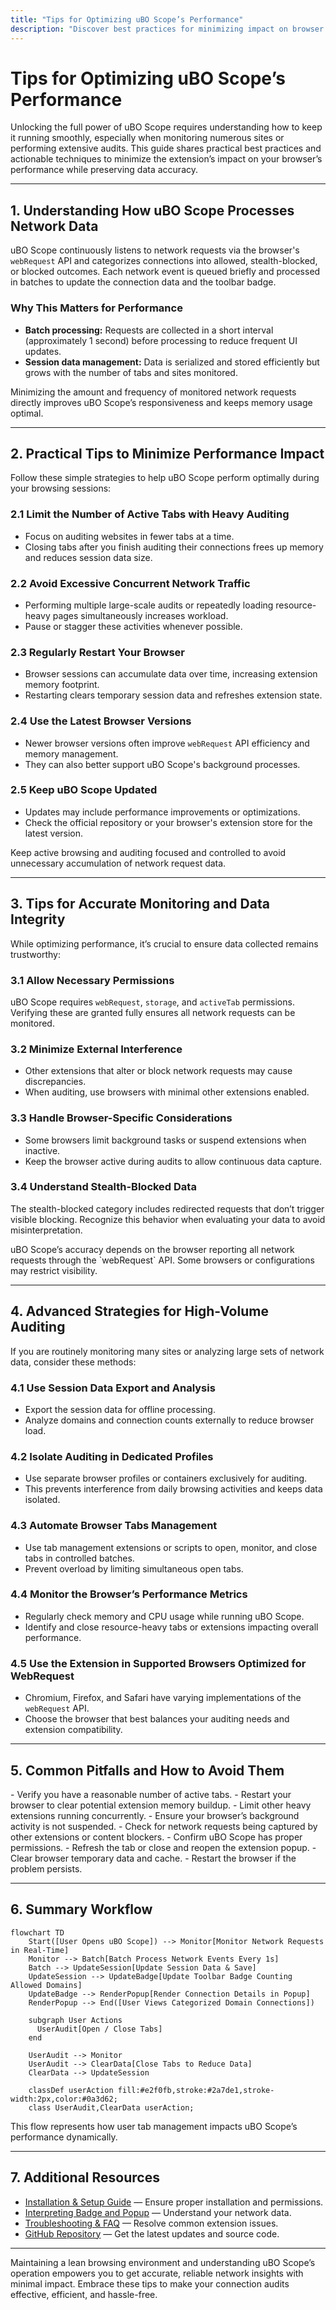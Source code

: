 ```yaml
---
title: "Tips for Optimizing uBO Scope’s Performance"
description: "Discover best practices for minimizing impact on browser performance and ensuring accurate results—ideal for users who routinely monitor or audit many sites."
---
```


# Tips for Optimizing uBO Scope’s Performance

Unlocking the full power of uBO Scope requires understanding how to keep it running smoothly, especially when monitoring numerous sites or performing extensive audits. This guide shares practical best practices and actionable techniques to minimize the extension’s impact on your browser’s performance while preserving data accuracy.

---

## 1. Understanding How uBO Scope Processes Network Data

uBO Scope continuously listens to network requests via the browser's `webRequest` API and categorizes connections into allowed, stealth-blocked, or blocked outcomes. Each network event is queued briefly and processed in batches to update the connection data and the toolbar badge.

### Why This Matters for Performance

- **Batch processing:** Requests are collected in a short interval (approximately 1 second) before processing to reduce frequent UI updates.
- **Session data management:** Data is serialized and stored efficiently but grows with the number of tabs and sites monitored.


<Tip>
Minimizing the amount and frequency of monitored network requests directly improves uBO Scope’s responsiveness and keeps memory usage optimal.
</Tip>

---

## 2. Practical Tips to Minimize Performance Impact

Follow these simple strategies to help uBO Scope perform optimally during your browsing sessions:

### 2.1 Limit the Number of Active Tabs with Heavy Auditing

- Focus on auditing websites in fewer tabs at a time.
- Closing tabs after you finish auditing their connections frees up memory and reduces session data size.

### 2.2 Avoid Excessive Concurrent Network Traffic

- Performing multiple large-scale audits or repeatedly loading resource-heavy pages simultaneously increases workload.
- Pause or stagger these activities whenever possible.

### 2.3 Regularly Restart Your Browser

- Browser sessions can accumulate data over time, increasing extension memory footprint.
- Restarting clears temporary session data and refreshes extension state.

### 2.4 Use the Latest Browser Versions

- Newer browser versions often improve `webRequest` API efficiency and memory management.
- They can also better support uBO Scope's background processes.

### 2.5 Keep uBO Scope Updated

- Updates may include performance improvements or optimizations.
- Check the official repository or your browser's extension store for the latest version.

<Tip>
Keep active browsing and auditing focused and controlled to avoid unnecessary accumulation of network request data.
</Tip>

---

## 3. Tips for Accurate Monitoring and Data Integrity

While optimizing performance, it’s crucial to ensure data collected remains trustworthy:

### 3.1 Allow Necessary Permissions

uBO Scope requires `webRequest`, `storage`, and `activeTab` permissions. Verifying these are granted fully ensures all network requests can be monitored.

### 3.2 Minimize External Interference

- Other extensions that alter or block network requests may cause discrepancies.
- When auditing, use browsers with minimal other extensions enabled.

### 3.3 Handle Browser-Specific Considerations

- Some browsers limit background tasks or suspend extensions when inactive.
- Keep the browser active during audits to allow continuous data capture.

### 3.4 Understand Stealth-Blocked Data

The stealth-blocked category includes redirected requests that don’t trigger visible blocking. Recognize this behavior when evaluating your data to avoid misinterpretation.

<Note>
uBO Scope’s accuracy depends on the browser reporting all network requests through the `webRequest` API. Some browsers or configurations may restrict visibility.
</Note>

---

## 4. Advanced Strategies for High-Volume Auditing

If you are routinely monitoring many sites or analyzing large sets of network data, consider these methods:

### 4.1 Use Session Data Export and Analysis

- Export the session data for offline processing.
- Analyze domains and connection counts externally to reduce browser load.

### 4.2 Isolate Auditing in Dedicated Profiles

- Use separate browser profiles or containers exclusively for auditing.
- This prevents interference from daily browsing activities and keeps data isolated.

### 4.3 Automate Browser Tabs Management

- Use tab management extensions or scripts to open, monitor, and close tabs in controlled batches.
- Prevent overload by limiting simultaneous open tabs.

### 4.4 Monitor the Browser’s Performance Metrics

- Regularly check memory and CPU usage while running uBO Scope.
- Identify and close resource-heavy tabs or extensions impacting overall performance.

### 4.5 Use the Extension in Supported Browsers Optimized for WebRequest

- Chromium, Firefox, and Safari have varying implementations of the `webRequest` API.
- Choose the browser that best balances your auditing needs and extension compatibility.

---

## 5. Common Pitfalls and How to Avoid Them

<AccordionGroup title="Troubleshooting Performance Issues">
<Accordion title="Extension Appears Unresponsive or Slow">
- Verify you have a reasonable number of active tabs.
- Restart your browser to clear potential extension memory buildup.
- Limit other heavy extensions running concurrently.
</Accordion>
<Accordion title="Badge Count Does Not Update Promptly">
- Ensure your browser’s background activity is not suspended.
- Check for network requests being captured by other extensions or content blockers.
- Confirm uBO Scope has proper permissions.
</Accordion>
<Accordion title="Popup Shows No or Stale Data">
- Refresh the tab or close and reopen the extension popup.
- Clear browser temporary data and cache.
- Restart the browser if the problem persists.
</Accordion>
</AccordionGroup>

---

## 6. Summary Workflow

```mermaid
flowchart TD
    Start([User Opens uBO Scope]) --> Monitor[Monitor Network Requests in Real-Time]
    Monitor --> Batch[Batch Process Network Events Every 1s]
    Batch --> UpdateSession[Update Session Data & Save]
    UpdateSession --> UpdateBadge[Update Toolbar Badge Counting Allowed Domains]
    UpdateBadge --> RenderPopup[Render Connection Details in Popup]
    RenderPopup --> End([User Views Categorized Domain Connections])

    subgraph User Actions
      UserAudit[Open / Close Tabs]
    end

    UserAudit --> Monitor
    UserAudit --> ClearData[Close Tabs to Reduce Data]
    ClearData --> UpdateSession

    classDef userAction fill:#e2f0fb,stroke:#2a7de1,stroke-width:2px,color:#0a3d62;
    class UserAudit,ClearData userAction;
```

This flow represents how user tab management impacts uBO Scope’s performance dynamically.

---

## 7. Additional Resources

- [Installation & Setup Guide](../getting-started/installation-setup) — Ensure proper installation and permissions.
- [Interpreting Badge and Popup](../getting-started/first-use/interpreting-badge-popup) — Understand your network data.
- [Troubleshooting & FAQ](../guides/advanced-usage/troubleshooting-and-faq) — Resolve common extension issues.
- [GitHub Repository](https://github.com/gorhill/uBO-Scope) — Get the latest updates and source code.


---

Maintaining a lean browsing environment and understanding uBO Scope’s operation empowers you to get accurate, reliable network insights with minimal impact. Embrace these tips to make your connection audits effective, efficient, and hassle-free.
